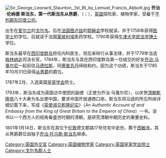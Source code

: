 {{noteTA
|T=zh-hans:乔治·伦纳德·斯当东;zh-tw:喬治·倫納德·斯當東;zh-hk:佐治·倫納德·士丹頓;
|1=zh-hans:斯当东;zh-tw:斯當東;zh-hk:士丹頓;
|2=zh:佐治;zh-hans:乔治;zh-hk:佐治;zh-sg:乔治;zh-tw:喬治;zh-cn:乔治
}}

[[File:Sir_George_Leonard_Staunton,_1st_Bt_by_Lemuel_Francis_Abbott.jpg|thumb]]
'''乔治·伦纳德·斯当东，第一代斯当东从男爵'''，{{Post-nominals|post-noms=[[皇家学会会员|FRS]]}}（{{lang-en|Sir George Leonard Staunton, 1st Baronet}}；{{bd|1737年|4月10日|1801年|1月14日|catIdx=S斯}}），[[英国|英国]]探险家、植物学家，受雇于[[不列颠东印度公司|不列颠东印度公司]]。

出生在[[爱尔兰|爱尔兰]]的[[戈尔韦|戈尔韦]]。后在[[法国|法国]][[图卢兹|图卢兹]]的[[耶稣会|耶稣会]]学校就读，并于1758年获得[[医学士|医学士]]的学位。后就读于法国[[蒙彼利埃|蒙彼利埃]]医药学校。1790年获得[[牛津大学|牛津大学]][[民法学博士|民法学博士]]学位。

斯当东最早在[[西印度群岛|西印度群岛]]担任内科医生，但后来转行从事法律，并于1779年当选[[格林纳达|格林纳达]]司法长官。1784年，斯当东与其在西印度群岛第一位结交的好友[[乔治·马戛尔尼，第一代马戛尔尼伯爵|乔治·马戛尔尼]]一起前往[[马德拉斯|马德拉斯]]，同[[蒂普苏丹|蒂普苏丹]]缔结和约。因为这个功绩，斯当东于1785年10月31日获得[[从男爵|从男爵]]的爵位。

1787年2月，入选英国[[皇家学会|皇家学会]]院士。

1793年，斯当东成为英国访华使团的副使（正使为乔治·马戛尔尼），以庆贺[[清朝|清朝]][[乾隆帝|乾隆帝]]八十大寿为名出使中国，要求中国开放通商口岸。斯当东将沿途的所见所闻详细记载下来，写成《[[英使谒见乾隆纪实|英使谒见乾隆纪实]]》（''An Authentic Account of and Embassy from the King of Great Britain to the Emperor of China''）一书。该书以一个西方人的视角看盛世时期的清朝，是研究清朝中期历史的重要史料。

1801年1月14日，斯当东在其位于[[伦敦|伦敦]]德文郡路17号住宅中逝世。葬于[[西敏寺|西敏寺]]。其从男爵爵位由独子[[乔治·托马斯·斯当东|乔治·托马斯·斯当东]]继承。

{{Authority control}}
{{DEFAULTSORT: Staunton, George}}
[[Category:英国外交官|Category:英国外交官]]
[[Category:英国植物学家|Category:英国植物学家]]
[[Category:英国皇家学会院士|Category:英国皇家学会院士]]
[[Category:戈尔韦郡人士|Category:戈尔韦郡人士]]